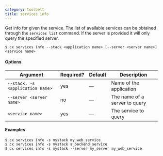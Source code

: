 ```yaml
---
category: toolbelt
title: services info
---
```


Get info for given the service. The list of available services can be obtained through the `services list` command. If the server is provided it will only query the specified server.

```shell
$ cx services info --stack <application name> [--server <server name>] <service name> 
```

#### Options

| Argument | Required? | Default | Description |
|  ---  |  ---  |  ---  |  ---  |
| `--stack, -s <application name>` | yes | — | Name of the application |
| `--server <server name>` | no | — | The name of a server to query |
| `<service name>` | yes | — | The service to query |

#### Examples

```shell
$ cx services info -s mystack my_web_service
$ cx services info -s mystack a_backend_service
$ cx services info -s mystack --server my_server my_web_service
```

